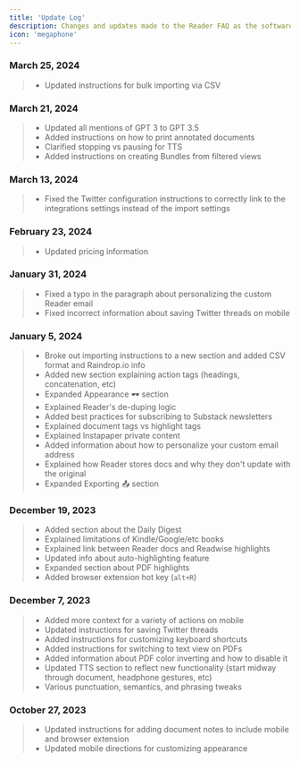```yaml
---
title: 'Update Log'
description: Changes and updates made to the Reader FAQ as the software evolves.
icon: 'megaphone'
---
```


### March 25, 2024

> * Updated instructions for bulk importing via CSV

### March 21, 2024

> * Updated all mentions of GPT 3 to GPT 3.5
> * Added instructions on how to print annotated documents
> * Clarified stopping vs pausing for TTS
> * Added instructions on creating Bundles from filtered views

### March 13, 2024

> * Fixed the Twitter configuration instructions to correctly link to the integrations settings instead of the import settings

### February 23, 2024 <a href="#h__2" id="h__2"></a>

> * Updated pricing information

### January 31, 2024 <a href="#h__3" id="h__3"></a>

> * Fixed a typo in the paragraph about personalizing the custom Reader email
> * Fixed incorrect information about saving Twitter threads on mobile

### January 5, 2024

> * Broke out importing instructions to a new section and added CSV format and Raindrop.io info
> * Added new section explaining action tags (headings, concatenation, etc)
> * Expanded Appearance 🕶️ section
> * Explained Reader's de-duping logic
> * Added best practices for subscribing to Substack newsletters
> * Explained document tags vs highlight tags
> * Explained Instapaper private content
> * Added information about how to personalize your custom email address
> * Explained how Reader stores docs and why they don't update with the original
> * Expanded Exporting 📤 section

### December 19, 2023

> * Added section about the Daily Digest
> * Explained limitations of Kindle/Google/etc books
> * Explained link between Reader docs and Readwise highlights
> * Updated info about auto-highlighting feature
> * Expanded section about PDF highlights
> * Added browser extension hot key (`alt+R`)

### December 7, 2023

> * Added more context for a variety of actions on mobile
> * Updated instructions for saving Twitter threads
> * Added instructions for customizing keyboard shortcuts
> * Added instructions for switching to text view on PDFs
> * Added information about PDF color inverting and how to disable it
> * Updated TTS section to reflect new functionality (start midway through document, headphone gestures, etc)
> * Various punctuation, semantics, and phrasing tweaks

### October 27, 2023

> * Updated instructions for adding document notes to include mobile and browser extension
> * Updated mobile directions for customizing appearance
